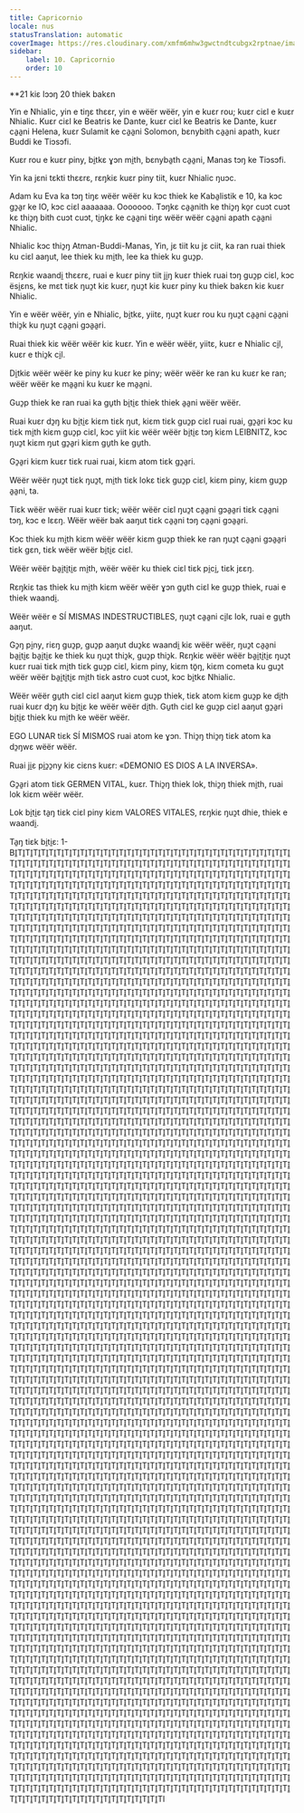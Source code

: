 ```yaml
---
title: Capricornio
locale: nus
statusTranslation: automatic
coverImage: https://res.cloudinary.com/xmfm6mhw3gwctndtcubgx2rptnae/image/upload/v1741354450/small_cover_tratado_esoterico_de_astrologia_hermetica_6210a35442.webp
sidebar:
    label: 10. Capricornio
    order: 10
---
```

**21 kiɛ lɔɔŋ 20 thiek bakɛn

Yin e Nhialic, yin e tiŋɛ thɛɛr, yin e wëër wëër, yin e kuɛr rou; kuɛr ciɛl e kuɛr Nhialic. Kuɛr ciɛl ke Beatris ke Dante, kuɛr ciɛl ke Beatris ke Dante, kuɛr ca̱a̱ni Helena, kuɛr Sulamit ke ca̱a̱ni Solomon, bɛnybith ca̱a̱ni apath, kuɛr Buddi ke Tiɔsɔfi.

Kuɛr rou e kuɛr piny, bi̱tkɛ ɣɔn mi̱th, bɛnyba̱th ca̱a̱ni, Manas tɔŋ ke Tiɔsɔfi.

Yin ka jɛni tɛkti thɛɛrɛ, rɛŋkiɛ kuɛr piny tiit, kuɛr Nhialic ŋuɔc.

Adam ku Eva ka tɔŋ tiŋɛ wëër wëër ku kɔc thiek ke Kaba̱listik e 10, ka kɔc gɔ̱a̱r ke IO, kɔc ciɛl aaaaaaa. Ooooooo. Tɔŋkɛ ca̱a̱nith ke thiɔ̱ŋ ko̱r cuɔt cuɔt kɛ thiɔ̱ŋ bith cuɔt cuɔt, ti̱ŋkɛ ke ca̱a̱ni tiŋɛ wëër wëër ca̱a̱ni apath ca̱a̱ni Nhialic.

Nhialic kɔc thiɔ̱ŋ Atman-Buddi-Manas, Yin, jɛ tiit ku jɛ ciit, ka ran ruai thiek ku ciɛl aaŋut, lee thiek ku mi̱th, lee ka thiek ku guɔ̱p.

Rɛŋkiɛ waandi̱ thɛɛrɛ, ruai e kuɛr piny tiit ji̱ŋ kuɛr thiek ruai tɔŋ guɔ̱p ciɛl, kɔc ësi̱ɛns, ke mɛt tiɛk ŋuɔ̱t kiɛ kuɛr, ŋuɔ̱t kiɛ kuɛr piny ku thiek bakɛn kiɛ kuɛr Nhialic.

Yin e wëër wëër, yin e Nhialic, bi̱tkɛ, yiitɛ, ŋuɔ̱t kuɛr rou ku ŋuɔ̱t ca̱a̱ni ca̱a̱ni thiɔ̱k ku ŋuɔ̱t ca̱a̱ni gɔa̱a̱ri.

Ruai thiek kiɛ wëër wëër kiɛ kuɛr. Yin e wëër wëër, yiitɛ, kuɛr e Nhialic ci̱l, kuɛr e thiɔ̱k ci̱l.

Di̱tkiɛ wëër wëër ke piny ku kuɛr ke piny; wëër wëër ke ran ku kuɛr ke ran; wëër wëër ke ma̱a̱ni ku kuɛr ke ma̱a̱ni.

Guɔ̱p thiek ke ran ruai ka gu̱th bi̱ti̱ɛ thiek thiek a̱a̱ni wëër wëër.

Ruai kuɛr dɔ̱ŋ ku bi̱ti̱ɛ kiɛm tiɛk ŋut, kiɛm tiɛk guɔ̱p ciɛl ruai ruai, gɔ̱a̱ri kɔc ku tiɛk mi̱th kiɛm guɔ̱p ciɛl, kɔc yiit kiɛ wëër wëër bi̱ti̱ɛ tɔŋ kiɛm LEIBNITZ, kɔc ŋuɔ̱t kiɛm ŋut gɔ̱a̱ri kiɛm gu̱th ke gu̱th.

Gɔ̱a̱ri kiɛm kuɛr tiɛk ruai ruai, kiɛm atom tiɛk gɔ̱a̱ri.

Wëër wëër ŋuɔ̱t tiɛk ŋuɔ̱t, mi̱th tiɛk lokɛ tiɛk guɔ̱p ciɛl, kiɛm piny, kiɛm guɔ̱p a̱a̱ni, ta.

Tiɛk wëër wëër ruai kuɛr tiɛk; wëër wëër ciɛl ŋuɔ̱t ca̱a̱ni gɔa̱a̱ri tiɛk ca̱a̱ni tɔŋ, kɔc e lɛɛŋ. Wëër wëër bak aaŋut tiɛk ca̱a̱ni tɔŋ ca̱a̱ni gɔa̱a̱ri.

Kɔc thiek ku mi̱th kiɛm wëër wëër kiɛm guɔ̱p thiek ke ran ŋuɔ̱t ca̱a̱ni gɔa̱a̱ri tiɛk gɛn, tiɛk wëër wëër bi̱ti̱ɛ ciɛl.

Wëër wëër ba̱i̱ti̱ti̱ɛ mi̱th, wëër wëër ku thiek ciɛl tiɛk pi̱ci̱, tiɛk jɛɛŋ.

Rɛŋkiɛ tas thiek ku mi̱th kiɛm wëër wëër ɣɔn gu̱th ciɛl ke guɔ̱p thiek, ruai e thiek waandi̱.

Wëër wëër e SÍ MISMAS INDESTRUCTIBLES, ŋuɔ̱t ca̱a̱ni ci̱lɛ lok, ruai e gu̱th aaŋut.

Gɔ̱ŋ pi̱ny, riɛŋ guɔ̱p, guɔ̱p aaŋut duɔ̱kɛ waandi̱ kiɛ wëër wëër, ŋuɔ̱t ca̱a̱ni ba̱i̱ti̱ɛ ba̱i̱ti̱ɛ ke thiek ku ŋuɔ̱t thiɔ̱k, guɔ̱p thiɔ̱k. Rɛŋkiɛ wëër wëër ba̱i̱ti̱ti̱ɛ ŋuɔ̱t kuɛr ruai tiɛk mi̱th tiɛk guɔ̱p ciɛl, kiɛm piny, kiɛm tö̱ŋ, kiɛm cometa ku guɔ̱t wëër wëër ba̱i̱ti̱ti̱ɛ mi̱th tiɛk astro cuɔt cuɔt, kɔc bi̱tkɛ Nhialic.

Wëër wëër gu̱th ciɛl ciɛl aaŋut kiɛm guɔ̱p thiek, tiɛk atom kiɛm guɔ̱p ke di̱th ruai kuɛr dɔ̱ŋ ku bi̱ti̱ɛ ke wëër wëër di̱th. Gu̱th ciɛl ke guɔ̱p ciɛl aaŋut gɔ̱a̱ri bi̱ti̱ɛ thiek ku mi̱th ke wëër wëër.

EGO LUNAR tiɛk SÍ MISMOS ruai atom ke ɣɔn. Thiɔ̱ŋ thiɔ̱ŋ tiɛk atom ka dɔ̱ŋwɛ wëër wëër.

Ruai ji̱ɛ pi̱ɔ̱ɔ̱ny kiɛ ciɛns kuɛr: «DEMONIO ES DIOS A LA INVERSA».

Gɔ̱a̱ri atom tiɛk GERMEN VITAL, kuɛr. Thiɔ̱ŋ thiek lok, thiɔ̱ŋ thiek mi̱th, ruai lok kiɛm wëër wëër.

Lok bi̱ti̱ɛ ta̱ŋ tiɛk ciɛl piny kiɛm VALORES VITALES, rɛŋkiɛ ŋuɔ̱t dhie, thiek e waandi̱.

Ta̱ŋ tiɛk bi̱ti̱ɛ: 1-BI̱TI̱TI̱TI̱TI̱TI̱TI̱TI̱TI̱TI̱TI̱TI̱TI̱TI̱TI̱TI̱TI̱TI̱TI̱TI̱TI̱TI̱TI̱TI̱TI̱TI̱TI̱TI̱TI̱TI̱TI̱TI̱TI̱TI̱TI̱TI̱TI̱TI̱TI̱TI̱TI̱TI̱TI̱TI̱TI̱TI̱TI̱TI̱TI̱TI̱TI̱TI̱TI̱TI̱TI̱TI̱TI̱TI̱TI̱TI̱TI̱TI̱TI̱TI̱TI̱TI̱TI̱TI̱TI̱TI̱TI̱TI̱TI̱TI̱TI̱TI̱TI̱TI̱TI̱TI̱TI̱TI̱TI̱TI̱TI̱TI̱TI̱TI̱TI̱TI̱TI̱TI̱TI̱TI̱TI̱TI̱TI̱TI̱TI̱TI̱TI̱TI̱TI̱TI̱TI̱TI̱TI̱TI̱TI̱TI̱TI̱TI̱TI̱TI̱TI̱TI̱TI̱TI̱TI̱TI̱TI̱TI̱TI̱TI̱TI̱TI̱TI̱TI̱TI̱TI̱TI̱TI̱TI̱TI̱TI̱TI̱TI̱TI̱TI̱TI̱TI̱TI̱TI̱TI̱TI̱TI̱TI̱TI̱TI̱TI̱TI̱TI̱TI̱TI̱TI̱TI̱TI̱TI̱TI̱TI̱TI̱TI̱TI̱TI̱TI̱TI̱TI̱TI̱TI̱TI̱TI̱TI̱TI̱TI̱TI̱TI̱TI̱TI̱TI̱TI̱TI̱TI̱TI̱TI̱TI̱TI̱TI̱TI̱TI̱TI̱TI̱TI̱TI̱TI̱TI̱TI̱TI̱TI̱TI̱TI̱TI̱TI̱TI̱TI̱TI̱TI̱TI̱TI̱TI̱TI̱TI̱TI̱TI̱TI̱TI̱TI̱TI̱TI̱TI̱TI̱TI̱TI̱TI̱TI̱TI̱TI̱TI̱TI̱TI̱TI̱TI̱TI̱TI̱TI̱TI̱TI̱TI̱TI̱TI̱TI̱TI̱TI̱TI̱TI̱TI̱TI̱TI̱TI̱TI̱TI̱TI̱TI̱TI̱TI̱TI̱TI̱TI̱TI̱TI̱TI̱TI̱TI̱TI̱TI̱TI̱TI̱TI̱TI̱TI̱TI̱TI̱TI̱TI̱TI̱TI̱TI̱TI̱TI̱TI̱TI̱TI̱TI̱TI̱TI̱TI̱TI̱TI̱TI̱TI̱TI̱TI̱TI̱TI̱TI̱TI̱TI̱TI̱TI̱TI̱TI̱TI̱TI̱TI̱TI̱TI̱TI̱TI̱TI̱TI̱TI̱TI̱TI̱TI̱TI̱TI̱TI̱TI̱TI̱TI̱TI̱TI̱TI̱TI̱TI̱TI̱TI̱TI̱TI̱TI̱TI̱TI̱TI̱TI̱TI̱TI̱TI̱TI̱TI̱TI̱TI̱TI̱TI̱TI̱TI̱TI̱TI̱TI̱TI̱TI̱TI̱TI̱TI̱TI̱TI̱TI̱TI̱TI̱TI̱TI̱TI̱TI̱TI̱TI̱TI̱TI̱TI̱TI̱TI̱TI̱TI̱TI̱TI̱TI̱TI̱TI̱TI̱TI̱TI̱TI̱TI̱TI̱TI̱TI̱TI̱TI̱TI̱TI̱TI̱TI̱TI̱TI̱TI̱TI̱TI̱TI̱TI̱TI̱TI̱TI̱TI̱TI̱TI̱TI̱TI̱TI̱TI̱TI̱TI̱TI̱TI̱TI̱TI̱TI̱TI̱TI̱TI̱TI̱TI̱TI̱TI̱TI̱TI̱TI̱TI̱TI̱TI̱TI̱TI̱TI̱TI̱TI̱TI̱TI̱TI̱TI̱TI̱TI̱TI̱TI̱TI̱TI̱TI̱TI̱TI̱TI̱TI̱TI̱TI̱TI̱TI̱TI̱TI̱TI̱TI̱TI̱TI̱TI̱TI̱TI̱TI̱TI̱TI̱TI̱TI̱TI̱TI̱TI̱TI̱TI̱TI̱TI̱TI̱TI̱TI̱TI̱TI̱TI̱TI̱TI̱TI̱TI̱TI̱TI̱TI̱TI̱TI̱TI̱TI̱TI̱TI̱TI̱TI̱TI̱TI̱TI̱TI̱TI̱TI̱TI̱TI̱TI̱TI̱TI̱TI̱TI̱TI̱TI̱TI̱TI̱TI̱TI̱TI̱TI̱TI̱TI̱TI̱TI̱TI̱TI̱TI̱TI̱TI̱TI̱TI̱TI̱TI̱TI̱TI̱TI̱TI̱TI̱TI̱TI̱TI̱TI̱TI̱TI̱TI̱TI̱TI̱TI̱TI̱TI̱TI̱TI̱TI̱TI̱TI̱TI̱TI̱TI̱TI̱TI̱TI̱TI̱TI̱TI̱TI̱TI̱TI̱TI̱TI̱TI̱TI̱TI̱TI̱TI̱TI̱TI̱TI̱TI̱TI̱TI̱TI̱TI̱TI̱TI̱TI̱TI̱TI̱TI̱TI̱TI̱TI̱TI̱TI̱TI̱TI̱TI̱TI̱TI̱TI̱TI̱TI̱TI̱TI̱TI̱TI̱TI̱TI̱TI̱TI̱TI̱TI̱TI̱TI̱TI̱TI̱TI̱TI̱TI̱TI̱TI̱TI̱TI̱TI̱TI̱TI̱TI̱TI̱TI̱TI̱TI̱TI̱TI̱TI̱TI̱TI̱TI̱TI̱TI̱TI̱TI̱TI̱TI̱TI̱TI̱TI̱TI̱TI̱TI̱TI̱TI̱TI̱TI̱TI̱TI̱TI̱TI̱TI̱TI̱TI̱TI̱TI̱TI̱TI̱TI̱TI̱TI̱TI̱TI̱TI̱TI̱TI̱TI̱TI̱TI̱TI̱TI̱TI̱TI̱TI̱TI̱TI̱TI̱TI̱TI̱TI̱TI̱TI̱TI̱TI̱TI̱TI̱TI̱TI̱TI̱TI̱TI̱TI̱TI̱TI̱TI̱TI̱TI̱TI̱TI̱TI̱TI̱TI̱TI̱TI̱TI̱TI̱TI̱TI̱TI̱TI̱TI̱TI̱TI̱TI̱TI̱TI̱TI̱TI̱TI̱TI̱TI̱TI̱TI̱TI̱TI̱TI̱TI̱TI̱TI̱TI̱TI̱TI̱TI̱TI̱TI̱TI̱TI̱TI̱TI̱TI̱TI̱TI̱TI̱TI̱TI̱TI̱TI̱TI̱TI̱TI̱TI̱TI̱TI̱TI̱TI̱TI̱TI̱TI̱TI̱TI̱TI̱TI̱TI̱TI̱TI̱TI̱TI̱TI̱TI̱TI̱TI̱TI̱TI̱TI̱TI̱TI̱TI̱TI̱TI̱TI̱TI̱TI̱TI̱TI̱TI̱TI̱TI̱TI̱TI̱TI̱TI̱TI̱TI̱TI̱TI̱TI̱TI̱TI̱TI̱TI̱TI̱TI̱TI̱TI̱TI̱TI̱TI̱TI̱TI̱TI̱TI̱TI̱TI̱TI̱TI̱TI̱TI̱TI̱TI̱TI̱TI̱TI̱TI̱TI̱TI̱TI̱TI̱TI̱TI̱TI̱TI̱TI̱TI̱TI̱TI̱TI̱TI̱TI̱TI̱TI̱TI̱TI̱TI̱TI̱TI̱TI̱TI̱TI̱TI̱TI̱TI̱TI̱TI̱TI̱TI̱TI̱TI̱TI̱TI̱TI̱TI̱TI̱TI̱TI̱TI̱TI̱TI̱TI̱TI̱TI̱TI̱TI̱TI̱TI̱TI̱TI̱TI̱TI̱TI̱TI̱TI̱TI̱TI̱TI̱TI̱TI̱TI̱TI̱TI̱TI̱TI̱TI̱TI̱TI̱TI̱TI̱TI̱TI̱TI̱TI̱TI̱TI̱TI̱TI̱TI̱TI̱TI̱TI̱TI̱TI̱TI̱TI̱TI̱TI̱TI̱TI̱TI̱TI̱TI̱TI̱TI̱TI̱TI̱TI̱TI̱TI̱TI̱TI̱TI̱TI̱TI̱TI̱TI̱TI̱TI̱TI̱TI̱TI̱TI̱TI̱TI̱TI̱TI̱TI̱TI̱TI̱TI̱TI̱TI̱TI̱TI̱TI̱TI̱TI̱TI̱TI̱TI̱TI̱TI̱TI̱TI̱TI̱TI̱TI̱TI̱TI̱TI̱TI̱TI̱TI̱TI̱TI̱TI̱TI̱TI̱TI̱TI̱TI̱TI̱TI̱TI̱TI̱TI̱TI̱TI̱TI̱TI̱TI̱TI̱TI̱TI̱TI̱TI̱TI̱TI̱TI̱TI̱TI̱TI̱TI̱TI̱TI̱TI̱TI̱TI̱TI̱TI̱TI̱TI̱TI̱TI̱TI̱TI̱TI̱TI̱TI̱TI̱TI̱TI̱TI̱TI̱TI̱TI̱TI̱TI̱TI̱TI̱TI̱TI̱TI̱TI̱TI̱TI̱TI̱TI̱TI̱TI̱TI̱TI̱TI̱TI̱TI̱TI̱TI̱TI̱TI̱TI̱TI̱TI̱TI̱TI̱TI̱TI̱TI̱TI̱TI̱TI̱TI̱TI̱TI̱TI̱TI̱TI̱TI̱TI̱TI̱TI̱TI̱TI̱TI̱TI̱TI̱TI̱TI̱TI̱TI̱TI̱TI̱TI̱TI̱TI̱TI̱TI̱TI̱TI̱TI̱TI̱TI̱TI̱TI̱TI̱TI̱TI̱TI̱TI̱TI̱TI̱TI̱TI̱TI̱TI̱TI̱TI̱TI̱TI̱TI̱TI̱TI̱TI̱TI̱TI̱TI̱TI̱TI̱TI̱TI̱TI̱TI̱TI̱TI̱TI̱TI̱TI̱TI̱TI̱TI̱TI̱TI̱TI̱TI̱TI̱TI̱TI̱TI̱TI̱TI̱TI̱TI̱TI̱TI̱TI̱TI̱TI̱TI̱TI̱TI̱TI̱TI̱TI̱TI̱TI̱TI̱TI̱TI̱TI̱TI̱TI̱TI̱TI̱TI̱TI̱TI̱TI̱TI̱TI̱TI̱TI̱TI̱TI̱TI̱TI̱TI̱TI̱TI̱TI̱TI̱TI̱TI̱TI̱TI̱TI̱TI̱TI̱TI̱TI̱TI̱TI̱TI̱TI̱TI̱TI̱TI̱TI̱TI̱TI̱TI̱TI̱TI̱TI̱TI̱TI̱TI̱TI̱TI̱TI̱TI̱TI̱TI̱TI̱TI̱TI̱TI̱TI̱TI̱TI̱TI̱TI̱TI̱TI̱TI̱TI̱TI̱TI̱TI̱TI̱TI̱TI̱TI̱TI̱TI̱TI̱TI̱TI̱TI̱TI̱TI̱TI̱TI̱TI̱TI̱TI̱TI̱TI̱TI̱TI̱TI̱TI̱TI̱TI̱TI̱TI̱TI̱TI̱TI̱TI̱TI̱TI̱TI̱TI̱TI̱TI̱TI̱TI̱TI̱TI̱TI̱TI̱TI̱TI̱TI̱TI̱TI̱TI̱TI̱TI̱TI̱TI̱TI̱TI̱TI̱TI̱TI̱TI̱TI̱TI̱TI̱TI̱TI̱TI̱TI̱TI̱TI̱TI̱TI̱TI̱TI̱TI̱TI̱TI̱TI̱TI̱TI̱TI̱TI̱TI̱TI̱TI̱TI̱TI̱TI̱TI̱TI̱TI̱TI̱TI̱TI̱TI̱TI̱TI̱TI̱TI̱TI̱TI̱TI̱TI̱TI̱TI̱TI̱TI̱TI̱TI̱TI̱TI̱TI̱TI̱TI̱TI̱TI̱TI̱TI̱TI̱TI̱TI̱TI̱TI̱TI̱TI̱TI̱TI̱TI̱TI̱TI̱TI̱TI̱TI̱TI̱TI̱TI̱TI̱TI̱TI̱TI̱TI̱TI̱TI̱TI̱TI̱TI̱TI̱TI̱TI̱TI̱TI̱TI̱TI̱TI̱TI̱TI̱TI̱TI̱TI̱TI̱TI̱TI̱TI̱TI̱TI̱TI̱TI̱TI̱TI̱TI̱TI̱TI̱TI̱TI̱TI̱TI̱TI̱TI̱TI̱TI̱TI̱TI̱TI̱TI̱TI̱TI̱TI̱TI̱TI̱TI̱TI̱TI̱TI̱TI̱TI̱TI̱TI̱TI̱TI̱TI̱TI̱TI̱TI̱TI̱TI̱TI̱TI̱TI̱TI̱TI̱TI̱TI̱TI̱TI̱TI̱TI̱TI̱TI̱TI̱TI̱TI̱TI̱TI̱TI̱TI̱TI̱TI̱TI̱TI̱TI̱TI̱TI̱TI̱TI̱TI̱TI̱TI̱TI̱TI̱TI̱TI̱TI̱TI̱TI̱TI̱TI̱TI̱TI̱TI̱TI̱TI̱TI̱TI̱TI̱TI̱TI̱TI̱TI̱TI̱TI̱TI̱TI̱TI̱TI̱TI̱TI̱TI̱TI̱TI̱TI̱TI̱TI̱TI̱TI̱TI̱TI̱TI̱TI̱TI̱TI̱TI̱TI̱TI̱TI̱TI̱TI̱TI̱TI̱TI̱TI̱TI̱TI̱TI̱TI̱TI̱TI̱TI̱TI̱TI̱TI̱TI̱TI̱TI̱TI̱TI̱TI̱TI̱TI̱TI̱TI̱TI̱TI̱TI̱TI̱TI̱TI̱TI̱TI̱TI̱TI̱TI̱TI̱TI̱TI̱TI̱TI̱TI̱TI̱TI̱TI̱TI̱TI̱TI̱TI̱TI̱TI̱TI̱TI̱TI̱TI̱TI̱TI̱TI̱TI̱TI̱TI̱TI̱TI̱TI̱TI̱TI̱TI̱TI̱TI̱TI̱TI̱TI̱TI̱TI̱TI̱TI̱TI̱TI̱TI̱TI̱TI̱TI̱TI̱TI̱TI̱TI̱TI̱TI̱TI̱TI̱TI̱TI̱TI̱TI̱TI̱TI̱TI̱TI̱TI̱TI̱TI̱TI̱TI̱TI̱TI̱TI̱TI̱TI̱TI̱TI̱TI̱TI̱TI̱TI̱TI̱TI̱TI̱TI̱TI̱TI̱TI̱TI̱TI̱TI̱TI̱TI̱TI̱TI̱TI̱TI̱TI̱TI̱TI̱TI̱TI̱TI̱TI̱TI̱TI̱TI̱TI̱TI̱TI̱TI̱TI̱TI̱TI̱TI̱TI̱TI̱TI̱TI̱TI̱TI̱TI̱TI̱TI̱TI̱TI̱TI̱TI̱TI̱TI̱TI̱TI̱TI̱TI̱TI̱TI̱TI̱TI̱TI̱TI̱TI̱TI̱TI̱TI̱TI̱TI̱TI̱TI̱TI̱TI̱TI̱TI̱TI̱TI̱TI̱TI̱TI̱TI̱TI̱TI̱TI̱TI̱TI̱TI̱TI̱TI̱TI̱TI̱TI̱TI̱TI̱TI̱TI̱TI̱TI̱TI̱TI̱TI̱TI̱TI̱TI̱TI̱TI̱TI̱TI̱TI̱TI̱TI̱TI̱TI̱TI̱TI̱TI̱TI̱TI̱TI̱TI̱TI̱TI̱TI̱TI̱TI̱TI̱TI̱TI̱TI̱TI̱TI̱TI̱TI̱TI̱TI̱TI̱TI̱TI̱TI̱TI̱TI̱TI̱TI̱TI̱TI̱TI̱TI̱TI̱TI̱TI̱TI̱TI̱TI̱TI̱TI̱TI̱TI̱TI̱TI̱TI̱TI̱TI̱TI̱TI̱TI̱TI̱TI̱TI̱TI̱TI̱TI̱TI̱TI̱TI̱TI̱TI̱TI̱TI̱TI̱TI̱TI̱TI̱TI̱TI̱TI̱TI̱TI̱TI̱TI̱TI̱TI̱TI̱TI̱TI̱TI̱TI̱TI̱TI̱TI̱TI̱TI̱TI̱TI̱TI̱TI̱TI̱TI̱TI̱TI̱TI̱TI̱TI̱TI̱TI̱TI̱TI̱TI̱TI̱TI̱TI̱TI̱TI̱TI̱TI̱TI̱TI̱TI̱TI̱TI̱TI̱TI̱TI̱TI̱TI̱TI̱TI̱TI̱TI̱TI̱TI̱TI̱TI̱TI̱TI̱TI̱TI̱TI̱TI̱TI̱TI̱TI̱TI̱TI̱TI̱TI̱TI̱TI̱TI̱TI̱TI̱TI̱TI̱TI̱TI̱TI̱TI̱TI̱TI̱TI̱TI̱TI̱TI̱TI̱TI̱TI̱TI̱TI̱TI̱TI̱TI̱TI̱TI̱TI̱TI̱TI̱TI̱TI̱TI̱TI̱TI̱TI̱TI̱TI̱TI̱TI̱TI̱TI̱TI̱TI̱TI̱TI̱TI̱TI̱TI̱TI̱TI̱TI̱TI̱TI̱TI̱TI̱TI̱TI̱TI̱TI̱TI̱TI̱TI̱TI̱TI̱TI̱TI̱TI̱TI̱TI̱TI̱TI̱TI̱TI̱TI̱TI̱TI̱TI̱TI̱TI̱TI̱TI̱TI̱TI̱TI̱TI̱TI̱TI̱TI̱TI̱TI̱TI̱TI̱TI̱TI̱TI̱TI̱TI̱TI̱TI̱TI̱TI̱TI̱TI̱TI̱TI̱TI̱TI̱TI̱TI̱TI̱TI̱TI̱TI̱TI̱TI̱TI̱TI̱TI̱TI̱TI̱TI̱TI̱TI̱TI̱TI̱TI̱TI̱TI̱TI̱TI̱TI̱TI̱TI̱TI̱TI̱TI̱TI̱TI̱TI̱TI̱TI̱TI̱TI̱TI̱TI̱TI̱TI̱TI̱TI̱TI̱TI̱TI̱TI̱TI̱TI̱TI̱TI̱TI̱TI̱TI̱TI̱TI̱TI̱TI̱TI̱TI̱TI̱TI̱TI̱TI̱TI̱TI̱TI̱TI̱TI̱TI̱TI̱TI̱TI̱TI̱TI̱TI̱TI̱TI̱TI̱TI̱TI̱TI̱TI̱TI̱TI̱TI̱TI̱TI̱TI̱TI̱TI̱TI̱TI̱TI̱TI̱TI̱TI̱TI̱TI̱TI̱TI̱TI̱TI̱TI̱TI̱TI̱TI̱TI̱TI̱TI̱TI̱TI̱TI̱TI̱TI̱TI̱TI̱TI̱TI̱TI̱TI̱TI̱TI̱TI̱TI̱TI̱TI̱TI̱TI̱TI̱TI̱TI̱TI̱TI̱TI̱TI̱TI̱TI̱TI̱TI̱TI̱TI̱TI̱TI̱TI̱TI̱TI̱TI̱TI̱TI̱TI̱TI̱TI̱TI̱TI̱TI̱TI̱TI̱TI̱TI̱TI̱TI̱TI̱TI̱TI̱TI̱TI̱TI̱TI̱TI̱TI̱TI̱TI̱TI̱TI̱TI̱TI̱TI̱TI̱TI̱TI̱TI̱TI̱TI̱TI̱TI̱TI̱TI̱TI̱TI̱TI̱TI̱TI̱TI̱TI̱TI̱TI̱TI̱TI̱TI̱TI̱TI̱TI̱TI̱TI̱TI̱TI̱TI̱TI̱TI̱TI̱TI̱TI̱TI̱TI̱TI̱TI̱TI̱TI̱TI̱TI̱TI̱TI̱TI̱TI̱TI̱TI̱TI̱TI̱TI̱TI̱TI̱TI̱TI̱TI̱TI̱TI̱TI̱TI̱TI̱TI̱TI̱TI̱TI̱TI̱TI̱TI̱TI̱TI̱TI̱TI̱TI̱TI̱TI̱TI̱TI̱TI̱TI̱TI̱TI̱TI̱TI̱TI̱TI̱TI̱TI̱TI̱TI̱TI̱TI̱TI̱TI̱TI̱TI̱TI̱TI̱TI̱TI̱TI̱TI̱TI̱TI̱TI̱TI̱TI̱TI̱TI̱TI̱TI̱TI̱TI̱TI̱TI̱TI̱TI̱TI̱TI̱TI̱TI̱TI̱TI̱TI̱TI̱TI̱TI̱TI̱TI̱TI̱TI̱TI̱TI̱TI̱TI̱TI̱TI̱TI̱TI̱TI̱TI̱TI̱TI̱TI̱TI̱TI̱TI̱TI̱TI̱TI̱TI̱TI̱TI̱TI̱TI̱TI̱TI̱TI̱TI̱TI̱TI̱TI̱TI̱TI̱TI̱TI̱TI̱TI̱TI̱TI̱TI̱TI̱TI̱TI̱TI̱TI̱TI̱TI̱TI̱TI̱TI̱TI̱TI̱TI̱TI̱TI̱TI̱TI̱TI̱TI̱TI̱TI̱TI̱TI̱TI̱TI̱TI̱TI̱TI̱TI̱TI̱TI̱TI̱TI̱TI̱TI̱TI̱TI̱TI̱TI̱TI̱TI̱TI̱TI̱TI̱TI̱TI̱TI̱TI̱TI̱TI̱TI̱TI̱TI̱TI̱TI̱TI̱TI̱TI̱TI̱TI̱TI̱TI̱TI̱TI̱TI̱TI̱TI̱TI̱TI̱TI̱TI̱TI̱TI̱TI̱TI̱TI̱TI̱TI̱TI̱TI̱TI̱TI̱TI̱TI̱TI̱TI̱TI̱TI̱TI̱TI̱TI̱TI̱TI̱TI̱TI̱TI̱TI̱TI̱TI̱TI̱TI̱TI̱TI̱TI̱TI̱TI̱TI̱TI̱TI̱TI̱TI̱TI̱TI̱TI̱TI̱TI̱TI̱TI̱TI̱TI̱TI̱TI̱TI̱TI̱TI̱TI̱TI̱TI̱TI̱TI̱TI̱TI̱TI̱TI̱TI̱TI̱TI̱TI̱TI̱TI̱TI̱TI̱TI̱TI̱TI̱TI̱TI̱TI̱TI̱TI̱TI̱TI̱TI̱TI̱TI̱TI̱TI̱TI̱TI̱TI̱TI̱TI̱TI̱TI̱TI̱TI̱TI̱TI̱TI̱TI̱TI̱TI̱TI̱TI̱TI̱TI̱TI̱TI̱TI̱TI̱TI̱TI̱TI̱TI̱TI̱TI̱TI̱TI̱TI̱TI̱TI̱TI̱TI̱TI̱TI̱TI̱TI̱TI̱TI̱TI̱TI̱TI̱TI̱TI̱TI̱TI̱TI̱TI̱TI̱TI̱TI̱TI̱TI̱TI̱TI̱TI̱TI̱TI̱TI̱TI̱TI̱TI̱TI̱TI̱TI̱TI̱TI̱TI̱TI̱TI̱TI̱TI̱TI̱TI̱TI̱TI̱TI̱TI̱TI̱TI̱TI̱TI̱TI̱TI̱TI̱TI̱TI̱TI̱TI̱TI̱TI̱TI̱TI̱TI̱TI̱TI̱TI̱TI̱TI̱TI̱TI̱TI̱TI̱TI̱TI̱TI̱TI̱TI̱TI̱TI̱TI̱TI̱TI̱TI̱TI̱TI̱TI̱TI̱TI̱TI̱TI̱TI̱TI̱TI̱TI̱TI̱TI̱TI̱TI̱TI̱TI̱TI̱TI̱TI̱TI̱TI̱TI̱TI̱TI̱TI̱TI̱TI̱TI̱TI̱TI̱TI̱TI̱TI̱TI̱TI̱TI̱TI̱TI̱TI̱TI̱TI̱TI̱TI̱TI̱TI̱TI̱TI̱TI̱TI̱TI̱TI̱TI̱TI̱TI̱TI̱TI̱TI̱TI̱TI̱TI̱TI̱TI̱TI̱TI̱TI̱TI̱TI̱TI̱TI̱TI̱TI̱TI̱TI̱TI̱TI̱TI̱TI̱TI̱TI̱TI̱TI̱TI̱TI̱TI̱TI̱TI̱TI̱TI̱TI̱TI̱TI̱TI̱TI̱TI̱TI̱TI̱TI̱TI̱TI̱TI̱TI̱TI̱TI̱TI̱TI̱TI̱TI̱TI̱TI̱TI̱TI̱TI̱TI̱TI̱TI̱TI̱TI̱TI̱TI̱TI̱TI̱TI̱TI̱TI̱TI̱TI̱TI̱TI̱TI̱TI̱TI̱TI̱TI̱TI̱TI̱TI̱TI̱TI̱TI̱TI̱TI̱TI̱TI̱TI̱TI̱TI̱TI̱TI̱TI̱TI̱TI̱TI̱TI̱TI̱TI̱TI̱TI̱TI̱TI̱TI̱TI̱TI̱TI̱TI̱TI̱TI̱TI̱TI̱TI̱TI̱TI̱TI̱TI̱TI̱TI̱TI̱TI̱TI̱TI̱TI̱TI̱TI̱TI̱TI̱TI̱TI̱TI̱TI̱TI̱TI̱TI̱TI̱TI̱TI̱TI̱TI̱TI̱TI̱TI̱TI̱TI̱TI̱TI̱TI̱TI̱TI̱TI̱TI̱TI̱TI̱TI̱TI̱TI̱TI̱TI̱TI̱TI̱TI̱TI̱TI̱TI̱TI̱TI̱TI̱TI̱TI̱TI̱TI̱TI̱TI̱TI̱TI̱TI̱TI̱TI̱TI̱TI̱TI̱TI̱TI̱TI̱TI̱TI̱TI̱TI̱TI̱TI̱TI̱TI̱TI̱TI̱TI̱TI̱TI̱TI̱TI̱TI̱TI̱TI̱TI̱TI̱TI̱TI̱TI̱TI̱TI̱TI̱TI̱TI̱TI̱TI̱TI̱TI̱TI̱TI̱TI̱TI̱TI̱TI̱TI̱TI̱TI̱TI̱TI̱TI̱TI̱TI̱TI̱TI̱TI̱TI̱TI̱TI̱TI̱TI̱TI̱TI̱TI̱TI̱TI̱TI̱TI̱TI̱TI̱TI̱TI̱TI̱TI̱TI̱TI̱TI̱TI̱TI̱TI̱TI̱TI̱TI̱TI̱TI̱TI̱TI̱TI̱TI̱TI̱TI̱TI̱TI̱TI̱TI̱TI̱TI̱TI̱TI̱TI̱TI̱TI̱TI̱TI̱TI̱TI̱TI̱TI̱TI̱TI̱TI̱TI̱TI̱TI̱TI̱TI̱TI̱TI̱TI̱TI̱TI̱TI̱TI̱TI̱TI̱TI̱TI̱TI̱TI̱TI̱TI̱TI̱TI̱TI̱TI̱TI̱TI̱TI̱TI̱TI̱TI̱TI̱TI̱TI̱TI̱TI̱TI̱TI̱TI̱TI̱TI̱TI̱TI̱TI̱TI̱TI̱TI̱TI̱TI̱TI̱TI̱TI̱TI̱TI̱TI̱TI̱TI̱TI̱TI̱TI̱TI̱TI̱TI̱TI̱TI̱TI̱TI̱TI̱TI̱TI̱TI̱TI̱TI̱TI̱TI̱TI̱TI̱TI̱TI̱TI̱TI̱TI̱TI̱TI̱TI̱TI̱TI̱TI̱TI̱TI̱TI̱TI̱TI̱TI̱TI̱TI̱TI̱TI̱TI̱TI̱TI̱TI̱TI̱TI̱TI̱TI̱TI̱TI̱TI̱TI̱TI̱TI̱TI̱TI̱TI̱TI̱TI̱TI̱TI̱TI̱TI̱TI̱TI̱TI̱TI̱TI̱TI̱TI̱TI̱TI̱TI̱TI̱TI̱TI̱TI̱TI̱TI̱TI̱TI̱TI̱TI̱TI̱TI̱TI̱TI̱TI̱TI̱TI̱TI̱TI̱TI̱TI̱TI̱TI̱TI̱TI̱TI̱TI̱TI̱TI̱TI̱TI̱TI̱TI̱TI̱TI̱TI̱TI̱TI̱TI̱TI̱TI̱TI̱TI̱TI̱TI̱TI̱TI̱TI̱TI̱TI̱TI̱TI̱TI̱TI̱TI̱TI̱TI̱TI̱TI̱TI̱TI̱TI̱TI̱TI̱TI̱TI̱TI̱TI̱TI̱TI̱TI̱TI̱TI̱TI̱TI̱TI̱TI̱TI̱TI̱TI̱TI̱TI̱TI̱TI̱TI̱TI̱TI̱TI̱TI̱TI̱TI̱TI̱TI̱TI̱TI̱TI̱TI̱TI̱TI̱TI̱TI̱TI̱TI̱TI̱TI̱TI̱TI̱TI̱TI̱TI̱TI̱TI

